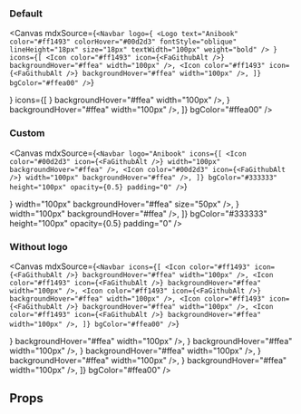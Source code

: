 
<Meta title="Molecule/Navbar" component={Navbar} />

### Default

<Canvas
  mdxSource={`<Navbar
      logo={
        <Logo
          text="Anibook"
          color="#ff1493"
          colorHover="#00d2d3"
          fontStyle="oblique"
          lineHeight="18px"
          size="18px"
          textWidth="100px"
          weight="bold"
        />
      }
      icons={[
        <Icon
          color="#ff1493"
          icon={<FaGithubAlt />}
          backgroundHover="#ffea"
          width="100px"
        />,
        <Icon
          color="#ff1493"
          icon={<FaGithubAlt />}
          backgroundHover="#ffea"
          width="100px"
        />,
      ]}
      bgColor="#ffea00"
    />`}
>
  <Story name="Default">
    <Navbar
      logo={
        <Logo
          text="Anibook"
          color="#ff1493"
          colorHover="#00d2d3"
          fontStyle="oblique"
          lineHeight="18px"
          size="18px"
          textWidth="100px"
          weight="bold"
        />
      }
      icons={[
        <Icon
          color="#ff1493"
          icon={<FaGithubAlt />}
          backgroundHover="#ffea"
          width="100px"
        />,
        <Icon
          color="#ff1493"
          icon={<FaGithubAlt />}
          backgroundHover="#ffea"
          width="100px"
        />,
      ]}
      bgColor="#ffea00"
    />
  </Story>
</Canvas>

### Custom

<Canvas
  mdxSource={`<Navbar
      logo="Anibook"
      icons={[
        <Icon
          color="#00d2d3"
          icon={<FaGithubAlt />}
          width="100px"
          backgroundHover="#ffea"
        />,
        <Icon
          color="#00d2d3"
          icon={<FaGithubAlt />}
          width="100px"
          backgroundHover="#ffea"
        />,
      ]}
      bgColor="#333333"
      height="100px"
      opacity={0.5}
      padding="0"
    />`}
>
  <Story name="Custom">
    <Navbar
      logo="Anibook"
      icons={[
        <Icon
          color="#00d2d3"
          icon={<FaGithubAlt />}
          width="100px"
          backgroundHover="#ffea"
          size="50px"
        />,
        <Icon
          color="#00d2d3"
          icon={<FaGithubAlt />}
          width="100px"
          backgroundHover="#ffea"
        />,
      ]}
      bgColor="#333333"
      height="100px"
      opacity={0.5}
      padding="0"
    />
  </Story>
</Canvas>

### Without logo

<Canvas
  mdxSource={`<Navbar
      icons={[
        <Icon
          color="#ff1493"
          icon={<FaGithubAlt />}
          backgroundHover="#ffea"
          width="100px"
        />,
        <Icon
          color="#ff1493"
          icon={<FaGithubAlt />}
          backgroundHover="#ffea"
          width="100px"
        />,
        <Icon
          color="#ff1493"
          icon={<FaGithubAlt />}
          backgroundHover="#ffea"
          width="100px"
        />,
        <Icon
          color="#ff1493"
          icon={<FaGithubAlt />}
          backgroundHover="#ffea"
          width="100px"
        />,
        <Icon
          color="#ff1493"
          icon={<FaGithubAlt />}
          backgroundHover="#ffea"
          width="100px"
        />,
      ]}
      bgColor="#ffea00"
    />`}
>
  <Story name="Without logo">
    <Navbar
      icons={[
        <Icon
          color="#ff1493"
          icon={<FaGithubAlt />}
          backgroundHover="#ffea"
          width="100px"
        />,
        <Icon
          color="#ff1493"
          icon={<FaGithubAlt />}
          backgroundHover="#ffea"
          width="100px"
        />,
        <Icon
          color="#ff1493"
          icon={<FaGithubAlt />}
          backgroundHover="#ffea"
          width="100px"
        />,
        <Icon
          color="#ff1493"
          icon={<FaGithubAlt />}
          backgroundHover="#ffea"
          width="100px"
        />,
        <Icon
          color="#ff1493"
          icon={<FaGithubAlt />}
          backgroundHover="#ffea"
          width="100px"
        />,
      ]}
      bgColor="#ffea00"
    />
  </Story>
</Canvas>

## Props

<ArgsTable of={Navbar} />
